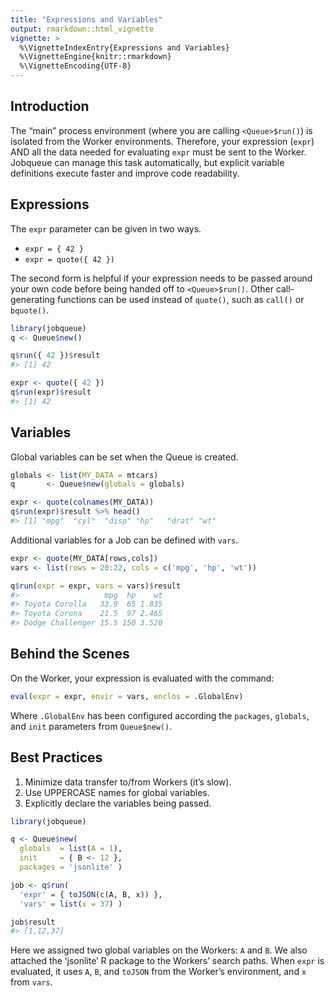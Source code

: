 ```yaml
---
title: "Expressions and Variables"
output: rmarkdown::html_vignette
vignette: >
  %\VignetteIndexEntry{Expressions and Variables}
  %\VignetteEngine{knitr::rmarkdown}
  %\VignetteEncoding{UTF-8}
---
```




## Introduction

The "main" process environment (where you are calling `<Queue>$run()`) is isolated from the 
Worker environments. Therefore, your expression (`expr`) AND all the data needed for evaluating 
`expr` must be sent to the Worker. Jobqueue can manage this task automatically, but explicit
variable definitions execute faster and improve code readability.


## Expressions

The `expr` parameter can be given in two ways.

  * `expr = { 42 }`
  * `expr = quote({ 42 })`

The second form is helpful if your expression needs to be passed around your own
code before being handed off to `<Queue>$run()`. Other call-generating functions 
can be used instead of `quote()`, such as `call()` or `bquote()`.

```r
library(jobqueue)
q <- Queue$new()

q$run({ 42 })$result
#> [1] 42

expr <- quote({ 42 })
q$run(expr)$result
#> [1] 42
```


## Variables

Global variables can be set when the Queue is created.

```r
globals <- list(MY_DATA = mtcars)
q       <- Queue$new(globals = globals)

expr <- quote(colnames(MY_DATA))
q$run(expr)$result %>% head()
#> [1] "mpg"  "cyl"  "disp" "hp"   "drat" "wt"
```

Additional variables for a Job can be defined with `vars`.

```r
expr <- quote(MY_DATA[rows,cols])
vars <- list(rows = 20:22, cols = c('mpg', 'hp', 'wt'))

q$run(expr = expr, vars = vars)$result
#>                   mpg  hp    wt
#> Toyota Corolla   33.9  65 1.835
#> Toyota Corona    21.5  97 2.465
#> Dodge Challenger 15.5 150 3.520
```



## Behind the Scenes

On the Worker, your expression is evaluated with the command:

```r
eval(expr = expr, envir = vars, enclos = .GlobalEnv)
```

Where `.GlobalEnv` has been configured according the `packages`, `globals`, and `init` parameters from `Queue$new()`.



## Best Practices

1. Minimize data transfer to/from Workers (it's slow).
2. Use UPPERCASE names for global variables.
3. Explicitly declare the variables being passed.

```r
library(jobqueue)

q <- Queue$new(
  globals  = list(A = 1),
  init     = { B <- 12 },
  packages = 'jsonlite' )

job <- q$run(
  'expr' = { toJSON(c(A, B, x)) }, 
  'vars' = list(x = 37) )

job$result
#> [1,12,37]
```

Here we assigned two global variables on the Workers: `A` and `B`. We also 
attached the 'jsonlite' R package to the Workers' search paths. When `expr` is 
evaluated, it uses `A`, `B`, and `toJSON` from the Worker's environment, and 
`x` from `vars`.
